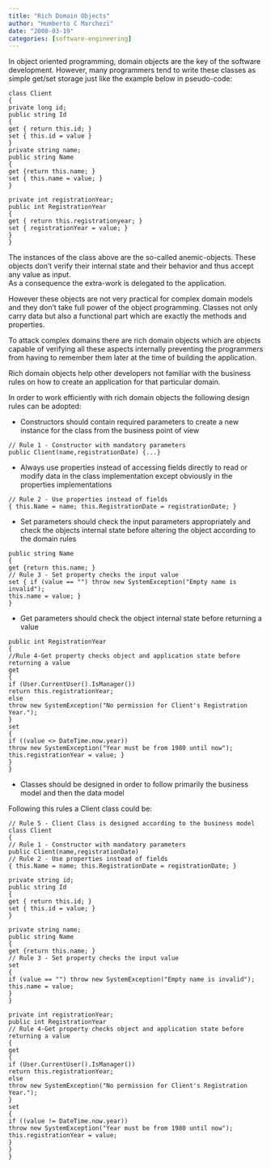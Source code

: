 ```yaml
---
title: "Rich Domain Objects"
author: "Humberto C Marchezi"
date: "2008-03-19"
categories: [software-engineering]
---
```


In object oriented programming, domain objects are the key of the
software development. However, many programmers tend to write these
classes as simple get/set storage just like the example below in
pseudo-code:  

``` brush:
class Client
{
private long id;
public string Id
{
get { return this.id; }
set { this.id = value }
}
private string name;
public string Name
{
get {return this.name; }
set { this.name = value; }
}

private int registrationYear;
public int RegistrationYear
{
get { return this.registrationyear; }
set { registrationYear = value; }
}
}
```

  
The instances of the class above are the so-called anemic-objects. These
objects don't verify their internal state and their behavior and thus
accept any value as input.  
As a consequence the extra-work is delegated to the application.  
  
However these objects are not very practical for complex domain models
and they don't take full power of the object programming. Classes not
only carry data but also a functional part which are exactly the methods
and properties.  
  
To attack complex domains there are rich domain objects which are
objects capable of verifying all these aspects internally preventing the
programmers from having to remember them later at the time of building
the application.  
  
Rich domain objects help other developers not familiar with the business
rules on how to create an application for that particular domain.  
  
In order to work efficiently with rich domain objects the following
design rules can be adopted:  

-   Constructors should contain required parameters to create a new
    instance for the class from the business point of view

  

``` brush:
// Rule 1 - Constructor with mandatory parameters
public Client(name,registrationDate) {...}
```

  
  

-   Always use properties instead of accessing fields directly to read
    or modify data in the class implementation except obviously in the
    properties implementations

  

``` brush:
// Rule 2 - Use properties instead of fields
{ this.Name = name; this.RegistrationDate = registrationDate; }
```

  

-   Set parameters should check the input parameters appropriately and
    check the objects internal state before altering the object
    according to the domain rules  

  

``` brush:
public string Name
{
get {return this.name; }
// Rule 3 - Set property checks the input value
set { if (value == "") throw new SystemException("Empty name is invalid");
this.name = value; }
}
```

  

-   Get parameters should check the object internal state before
    returning a value

  

``` brush:
public int RegistrationYear
{
//Rule 4-Get property checks object and application state before returning a value
get
{
if (User.CurrentUser().IsManager())
return this.registrationYear;
else
throw new SystemException("No permission for Client's Registration Year.");
}
set
{
if ((value <> DateTime.now.year))
throw new SystemException("Year must be from 1980 until now");
this.registrationYear = value; }
}
}
```

  

-   Classes should be designed in order to follow primarily the business
    model and then the data model

  
Following this rules a Client class could be:  

``` brush:
// Rule 5 - Client Class is designed according to the business model
class Client
{
// Rule 1 - Constructor with mandatory parameters
public Client(name,registrationDate)
// Rule 2 - Use properties instead of fields
{ this.Name = name; this.RegistrationDate = registrationDate; }

private string id;
public string Id
{
get { return this.id; }
set { this.id = value; }
}

private string name;
public string Name
{
get {return this.name; }
// Rule 3 - Set property checks the input value
set
{
if (value == "") throw new SystemException("Empty name is invalid");
this.name = value;
}
}

private int registrationYear;
public int RegistrationYear
// Rule 4-Get property checks object and application state before returning a value
{
get
{
if (User.CurrentUser().IsManager())
return this.registrationYear;
else
throw new SystemException("No permission for Client's Registration Year.");
}
set
{
if ((value != DateTime.now.year))
throw new SystemException("Year must be from 1980 until now");
this.registrationYear = value;
}
}
}
```
